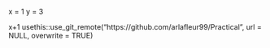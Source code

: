 x = 1
y = 3

x+1
usethis::use_git_remote("https://github.com/arlafleur99/Practical", url = NULL, overwrite = TRUE)

